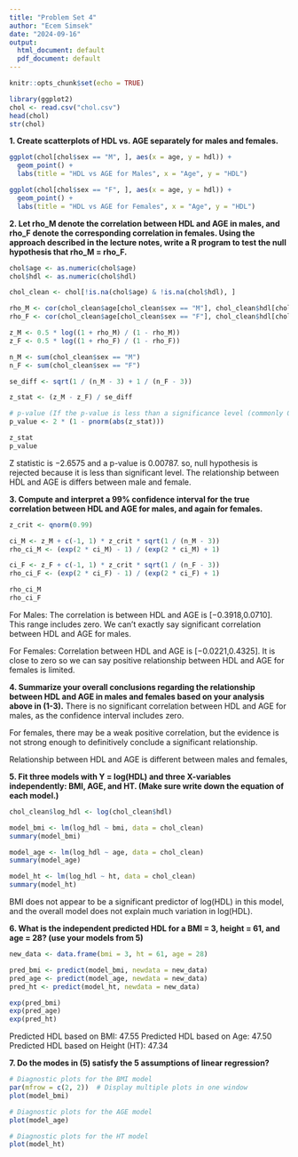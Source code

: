 ---
title: "Problem Set 4"
author: "Ecem Simsek"
date: "2024-09-16"
output:
  html_document: default
  pdf_document: default
---


```{r setup, include=FALSE}
knitr::opts_chunk$set(echo = TRUE)
```

```{r}
library(ggplot2)
chol <- read.csv("chol.csv")
head(chol)
str(chol)

```
**1. Create scatterplots of HDL vs. AGE separately for males and females.**

```{r}
ggplot(chol[chol$sex == "M", ], aes(x = age, y = hdl)) +
  geom_point() +
  labs(title = "HDL vs AGE for Males", x = "Age", y = "HDL")

ggplot(chol[chol$sex == "F", ], aes(x = age, y = hdl)) +
  geom_point() +
  labs(title = "HDL vs AGE for Females", x = "Age", y = "HDL")
```

**2. Let rho_M denote the correlation between HDL and AGE in males, and rho_F denote the corresponding correlation in females. Using the approach described in the lecture notes, write a R program to test the null hypothesis that rho_M = rho_F.**

```{r}
chol$age <- as.numeric(chol$age)
chol$hdl <- as.numeric(chol$hdl)

chol_clean <- chol[!is.na(chol$age) & !is.na(chol$hdl), ]

rho_M <- cor(chol_clean$age[chol_clean$sex == "M"], chol_clean$hdl[chol_clean$sex == "M"])
rho_F <- cor(chol_clean$age[chol_clean$sex == "F"], chol_clean$hdl[chol_clean$sex == "F"])

z_M <- 0.5 * log((1 + rho_M) / (1 - rho_M))
z_F <- 0.5 * log((1 + rho_F) / (1 - rho_F))

n_M <- sum(chol_clean$sex == "M")
n_F <- sum(chol_clean$sex == "F")

se_diff <- sqrt(1 / (n_M - 3) + 1 / (n_F - 3))

z_stat <- (z_M - z_F) / se_diff

# p-value (If the p-value is less than a significance level (commonly 0.05), we reject the null hypothesis and conclude that there is a significant difference between the correlation coefficients for males and females.)
p_value <- 2 * (1 - pnorm(abs(z_stat)))

z_stat  
p_value 

```
Z statistic is −2.6575 and a p-value is 0.00787. so, null hypothesis is rejected because it is less than significant level. The relationship between HDL and AGE is differs between male and female. 

**3. Compute and interpret a 99% confidence interval for the true correlation between HDL and AGE for males, and again for females.**
```{r}
z_crit <- qnorm(0.99)

ci_M <- z_M + c(-1, 1) * z_crit * sqrt(1 / (n_M - 3))
rho_ci_M <- (exp(2 * ci_M) - 1) / (exp(2 * ci_M) + 1)

ci_F <- z_F + c(-1, 1) * z_crit * sqrt(1 / (n_F - 3))
rho_ci_F <- (exp(2 * ci_F) - 1) / (exp(2 * ci_F) + 1)

rho_ci_M
rho_ci_F
```

For Males: The correlation is between HDL and AGE is [−0.3918,0.0710]. This range includes zero. We can't exactly say significant correlation between HDL and AGE for males.

For Females: Correlation between HDL and AGE is [−0.0221,0.4325]. It is close to zero so we can say positive relationship between HDL and AGE for females is limited.

**4. Summarize your overall conclusions regarding the relationship between HDL and AGE in males and females based on your analysis above in (1-3).**
There is no significant correlation between HDL and AGE for males, as the confidence interval includes zero.

For females, there may be a weak positive correlation, but the evidence is not strong enough to definitively conclude a significant relationship.

Relationship between HDL and AGE is different between males and females,

**5. Fit three models with Y = log(HDL) and three X-variables independently: BMI, AGE, and HT. (Make sure write down the equation of each model.)**
```{r}
chol_clean$log_hdl <- log(chol_clean$hdl)

model_bmi <- lm(log_hdl ~ bmi, data = chol_clean)
summary(model_bmi)

model_age <- lm(log_hdl ~ age, data = chol_clean)
summary(model_age)

model_ht <- lm(log_hdl ~ ht, data = chol_clean)
summary(model_ht)
```
BMI does not appear to be a significant predictor of log(HDL) in this model, and the overall model does not explain much variation in log(HDL).

**6. What is the independent predicted HDL for a BMI = 3, height = 61, and age = 28? (use your models from 5)**
```{r}
new_data <- data.frame(bmi = 3, ht = 61, age = 28)

pred_bmi <- predict(model_bmi, newdata = new_data)
pred_age <- predict(model_age, newdata = new_data)
pred_ht <- predict(model_ht, newdata = new_data)

exp(pred_bmi)
exp(pred_age)
exp(pred_ht)
```
Predicted HDL based on BMI: 47.55
Predicted HDL based on Age: 47.50
Predicted HDL based on Height (HT): 47.34

**7. Do the modes in (5) satisfy the 5 assumptions of linear regression?**
```{r}
# Diagnostic plots for the BMI model
par(mfrow = c(2, 2))  # Display multiple plots in one window
plot(model_bmi)

# Diagnostic plots for the AGE model
plot(model_age)

# Diagnostic plots for the HT model
plot(model_ht)
```

